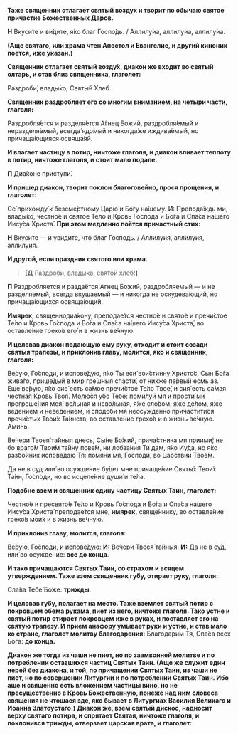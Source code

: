 **Таже священник отлагает святый воздух и творит по обычаю святое причастие Божественных Даров.**

**Н** Вкуси́те и ви́дите, я́ко благ Госпо́дь. / Аллилу́иа, аллилу́иа, аллилу́иа.

**(Аще святаго, или храма чтен Апостол и Евангелие, и другий киноник поется, иже указан.)**

**Священник отлагает святый возду́х, диакон же входит во святый олтарь, и став близ священника, глаголет:**

Раздроби́, влады́ко, Святы́й Хлеб.

**Священник раздробляет его со многим вниманием, на четыри части, глаголя:**

Раздробля́ется и разделя́ется А́гнец Бо́жий, раздробля́емый и неразделя́емый, всегда́ ядо́мый и никогда́же иждива́емый, но причаща́ющияся освяща́яй.

**И влагает частицу в потир, ничтоже глаголя, и диакон вливает теплоту в потир, ничтоже глаголя, и стоит мало подале.**

**П** Диа́коне приступи́.

**И пришед диакон, творит поклон благоговейно, прося прощения, и глаголет:**

Се́ прихожду́ к безсме́ртному Царю́ и Бо́гу на́шему. И: Препода́ждь ми, влады́ко, честно́е и свято́е Те́ло и Кровь Го́спода и Бо́га и Спа́са на́шего Иису́са Христа́.
**При этом медленно поётся причастный стих:**

**Н** Вкуси́те — и увидите, что благ Господь. / Аллилуия, аллилуия, аллилуия.

**И другой, если праздник святого или храма.**

> **[Д** Раздроби, владыка, святой хлеб!**]**

**П** Раздробляется и раздаётся Агнец Божий, раздробляемый — и не разделяемый, всегда вкушаемый — и никогда не оскудева́ющий, но причаща́ющихся освяща́ющий.

**Имярек,** священнодиа́кону, преподае́тся честно́е и свято́е и пречи́стое Те́ло и Кровь Го́спода и Бо́га и Спа́са на́шего Иису́са Христа́, во оставле́ние грехо́в его́ и в жизнь ве́чную.

**И целовав диакон подающую ему руку, отходит и стоит созади святыя трапезы, и приклонив главу, молится, яко и священник, глаголя:**

Ве́рую, Го́споди, и испове́дую, я́ко Ты еси́ вои́стинну Христо́с, Сын Бо́га жива́го, прише́дый в мир гре́шныя спасти́, от ни́хже пе́рвый есмь аз. Еще́ ве́рую, я́ко сие́ есть са́мое пречи́стое Те́ло Твое́, и сия́ есть са́мая честна́я Кровь Твоя́. Молю́ся у́бо Тебе́: поми́луй мя и прости́ ми прегреше́ния моя́, во́льная и нево́льная, я́же сло́вом, я́же де́лом, я́же ве́дением и неве́дением, и сподо́би мя неосужде́нно причастити́ся пречи́стых Твои́х Та́инств, во оставле́ние грехо́в и в жизнь ве́чную. Ами́нь.

Ве́чери Твоея́ та́йныя днесь, Сы́не Бо́жий, прича́стника мя приими́; не бо враго́м Твои́м та́йну пове́м, ни лобза́ния Ти дам, я́ко Иу́да, но я́ко разбо́йник испове́даю Тя: помяни́ мя, Го́споди, во Ца́рствии Твое́м.

Да не в суд или́ во осужде́ние бу́дет мне причаще́ние Святы́х Твои́х Та́ин, Го́споди, но во исцеле́ние души́ и те́ла.

**Подобне взем и священник едину частицу Святых Таин, глаголет:**

Честно́е и пресвято́е Те́ло и Кровь Го́спода и Бо́га и Спа́са на́шего Иису́са Христа́ преподае́тся мне, **имярек,** свяще́ннику, во оставле́ние грехо́в мои́х и в жизнь ве́чную.

**И приклонив главу, молится, глаголя:**

Ве́рую, Го́споди, и испове́дую: **И:** Ве́чери Твоея́ та́йныя: **И:** Да не в су́д, или́ во осужде́ние: **все до конца**.

**И тако причащаются Святых Таин, со страхом и всяцем утверждением. Таже взем священник гу́бу, отирает руку, глаголя:**

Сла́ва Тебе́ Бо́же: **трижды**.

**И целовав гу́бу, полагает на место. Таже вземлет святый потир с покровцем обема рукама, пиет из него, ничтоже глаголя. Тако устне и святый потир отирает покровцем иже в руках, и поставляет его на святую трапезу. И прием анафору умывает руки и устне, и став мало ко стране, глаголет молитву благодарения:** Благодари́м Тя, Спа́са всех Бо́га: **до конца.**

**Диакон же тогда из чаши не пиет, но по заамвонней молитве и по потреблении оставшихся частиц Святых Таин. (Аще же служит един иерей без диакона, и той, по причащении Святых Таин, из чаши не пиет, но по совершении Литургии и по потреблении Святых Таин. Ибо аще и священно есть вложением частицы вино, но не пресущественно в Кровь Божественную, понеже над ним словеса священия не чтошася зде, яко бывает в Литургиах Василия Великаго и Иоанна Златоустаго.) Диакон же, взем святый дискос, надносит верху святаго потира, и спрятает Святая, ничтоже глаголя, и поклонився трижды, отверзает царская врата, и глаголет:**
